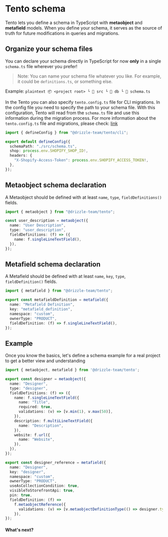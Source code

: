 
# Tento schema

Tento lets you define a schema in TypeScript with **metaobject** and **metafield** models. 
When you define your schema, it serves as the source of truth for future modifications in queries
and migrations.

## Organize your schema files 
You can declare your schema directly in TypeScript for now **only** in a single `schema.ts` file wherever you prefer!  

> Note: You can name your schema file whatever you like. For example, it could be `definitions.ts`, or something else.

Example:
    ```plaintext
📦 <project root>
 └ 📂 src
    └ 📂 db
       └ 📜 schema.ts
    ```

In the Tento you can also specify `tento.config.ts` file for CLI migrations. In the config file you need to specify the path to your schema file. With this configuration, Tento will 
read from the `schema.ts` file and use this information during the migration process. For more information 
about the `tento.config.ts` file and migrations, please check: [link](/docs/tento-cli-overview)
```ts
import { defineConfig } from "@drizzle-team/tento/cli";

export default defineConfig({
  schemaPath: "./src/schema.ts",
  shop: process.env.SHOPIFY_SHOP_ID!,
  headers: {
    "X-Shopify-Access-Token": process.env.SHOPIFY_ACCESS_TOKEN!,
  },
});
```

## **Metaobject schema declaration**
A Metaobject should be defined with at least `name`, `type`, `fieldDefinitions()` fields.

```typescript
import { metaobject } from "@drizzle-team/tento";

const user_description = metaobject({
  name: "User Description",
  type: "user_description",
  fieldDefinitions: (f) => ({
    name: f.singleLineTextField(),
  }),
});
```

## **Metafield schema declaration**
A Metafield should be defined with at least `name`, `key`, `type`, `fieldDefinition()` fields.

```typescript
import { metafield } from "@drizzle-team/tento";

export const metafieldDefinition = metafield({
  name: "Metafield Definition",
  key: "metafield_definition",
  namespace: "custom",
  ownerType: "PRODUCT",
  fieldDefinition: (f) => f.singleLineTextField(),
});
```

## Example
Once you know the basics, let's define a schema example for a real project to get a better view and understanding

```typescript copy
import { metaobject, metafield } from '@drizzle-team/tento';

export const designer = metaobject({
  name: "Designer",
  type: "designer",
  fieldDefinitions: (f) => ({
    name: f.singleLineTextField({
      name: "Title",
      required: true,
      validations: (v) => [v.min(1), v.max(50)],
    }),
    description: f.multiLineTextField({
      name: "Description",
    }),
    website: f.url({
      name: "Website",
    }),
  }),
});

export const designer_reference = metafield({
  name: "Designer",
  key: "designer",
  namespace: "custom",
  ownerType: "PRODUCT",
  useAsCollectionCondition: true,
  visibleToStorefrontApi: true,
  pin: true,
  fieldDefinition: (f) =>
    f.metaobjectReference({
      validations: (v) => [v.metaobjectDefinitionType(() => designer.type)],
    }),
});
```

#### What's next?
<br/>
<Flex>
  <LinksList 
    title='Manage schema'
    links={[
        ["Field definitions", "/docs/field-definitions/metaobject"], 
      ]}
  />
</Flex>